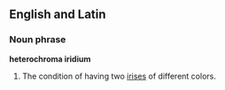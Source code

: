 ==English and Latin==

===Noun phrase===
'''heterochroma iridium'''

#The condition of having two [[iris]]es of different colors.